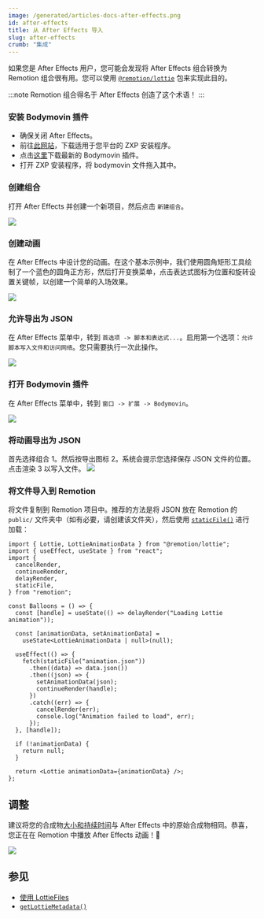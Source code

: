 ```yaml
---
image: /generated/articles-docs-after-effects.png
id: after-effects
title: 从 After Effects 导入
slug: after-effects
crumb: "集成"
---
```



如果您是 After Effects 用户，您可能会发现将 After Effects 组合转换为 Remotion 组合很有用。您可以使用 [`@remotion/lottie`](/docs/lottie) 包来实现此目的。

:::note
Remotion 组合得名于 After Effects 创造了这个术语！
:::

### 安装 Bodymovin 插件

- 确保关闭 After Effects。
- 前往[此网站](https://aescripts.com/learn/zxp-installer/)，下载适用于您平台的 ZXP 安装程序。
- 点击[这里](https://github.com/airbnb/lottie-web/blob/master/build/extension/bodymovin.zxp?raw=true)下载最新的 Bodymovin 插件。
- 打开 ZXP 安装程序，将 bodymovin 文件拖入其中。

### 创建组合

打开 After Effects 并创建一个新项目，然后点击 `新建组合`。

<img src="/img/lottie/new-composition.png"/>

### 创建动画

在 After Effects 中设计您的动画。在这个基本示例中，我们使用圆角矩形工具绘制了一个蓝色的圆角正方形，然后打开变换菜单，点击表达式图标为位置和旋转设置关键帧，以创建一个简单的入场效果。

<img src="/img/lottie/animation.png"/>

### 允许导出为 JSON

在 After Effects 菜单中，转到 `首选项 -> 脚本和表达式...`。启用第一个选项：`允许脚本写入文件和访问网络`。您只需要执行一次此操作。

<img src="/img/lottie/scripting.png"/>

### 打开 Bodymovin 插件

在 After Effects 菜单中，转到 `窗口 -> 扩展 -> Bodymovin`。

<img src="/img/lottie/bodymovin.png"/>

### 将动画导出为 JSON

首先选择组合 <InlineStep>1</InlineStep>。然后按导出图标 <InlineStep>2</InlineStep>。系统会提示您选择保存 JSON 文件的位置。
点击渲染 <InlineStep>3</InlineStep> 以写入文件。
<img src="/img/lottie/bodymovin-tutorial.png"/>


### 将文件导入到 Remotion

将文件复制到 Remotion 项目中。推荐的方法是将 JSON 放在 Remotion 的 `public/` 文件夹中（如有必要，请创建该文件夹），然后使用 [`staticFile()`](/docs/staticfile) 进行加载：

```tsx twoslash title="Animation.tsx"
import { Lottie, LottieAnimationData } from "@remotion/lottie";
import { useEffect, useState } from "react";
import {
  cancelRender,
  continueRender,
  delayRender,
  staticFile,
} from "remotion";

const Balloons = () => {
  const [handle] = useState(() => delayRender("Loading Lottie animation"));

  const [animationData, setAnimationData] =
    useState<LottieAnimationData | null>(null);

  useEffect(() => {
    fetch(staticFile("animation.json"))
      .then((data) => data.json())
      .then((json) => {
        setAnimationData(json);
        continueRender(handle);
      })
      .catch((err) => {
        cancelRender(err);
        console.log("Animation failed to load", err);
      });
  }, [handle]);

  if (!animationData) {
    return null;
  }

  return <Lottie animationData={animationData} />;
};
```

## 调整

建议将您的合成物[大小和持续时间](/docs/lottie/getlottiemetadata)与 After Effects 中的原始合成物相同。恭喜，您正在在 Remotion 中播放 After Effects 动画！🎉

<img src="/img/lottie/result.gif"/>

## 参见

- [使用 LottieFiles](/docs/lottie/lottiefiles)
- [`getLottieMetadata()`](/docs/lottie/getlottiemetadata)

